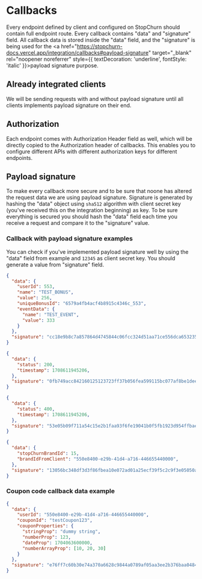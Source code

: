 # Callbacks

Every endpoint defined by client and configured on StopChurn should contain full endpoint route.
Every callback contains "data" and "signature" field. All callback data is stored inside the "data" field, and the "signature" is being used for the <a href="https://stopchurn-docs.vercel.app/integration/callbacks#payload-signature" target="_blank" rel="noopener noreferrer" style={{ textDecoration: 'underline', fontStyle: 'italic' }}>payload signature</a> purpose.

## Already integrated clients

We will be sending requests with and without payload signature until all clients implements payload signature on their end.

## Authorization

Each endpoint comes with Authorization Header field as well, which will be directly copied to the Authorization header of callbacks. This enables you to configure different APIs with different authorization keys for different endpoints.

## Payload signature

To make every callback more secure and to be sure that noone has altered the request data we are using payload signature. Signature is generated by hashing the "data" object using `sha512` algorithm with client secret key (you've received this on the integration beginning) as key. To be sure everything is secured you should hash the "data" field each time you receive a request and compare it to the "signature" value.

### Callback with payload signature examples

You can check if you've implemented payload signature well by using the "data" field from example and `12345` as client secret key. You should generate a value from "signature" field.

```json
{
  "data": {
    "userId": 553,
    "name": "TEST_BONUS",
    "value": 256,
    "uniqueBonusId": "6579a4fb4acf4b8915c4346c_553",
    "eventData": {
      "name": "TEST_EVENT",
      "value": 333
    }
  },
  "signature": "cc18e9b8c7a857864d4745844c06fcc324d51aa71ce556dca65323512a4bd75f929fedf26aba516b105603c87a9f33f8b6cf908ebf4770fca4fc5a2f7998437b"
}

```

```json
{
  "data": {
    "status": 200,
    "timestamp": 1708611945206,
  },
  "signature": "0fb749acc842160125123723ff37b056fea599115bc077af8be1dee354db7aeafc3351ceb084ca30e2640257e0e8c370368a30d3aae2a3c88489039ed23709f7"
}

```

```json
{
  "data": {
    "status": 400,
    "timestamp": 1708611945206,
  },
  "signature": "53e05b09f711a54c15e2b1faa93f6fe19041b0f5fb1923d954ffbae974b2339eb5e7e5a352c45f05a70344a0bc4dcf3eda3b604450d049bec6cf40f2bdcb188f"
}

```

```json
{
  "data": {
    "stopChurnBrandId": 15,
    "brandIdFromClient": "550e8400-e29b-41d4-a716-446655440000",
  },
  "signature": "13056bc348df3d3f86fbea10e072ad01a25ecf39f5c2c9f3e05050a1f851e0e6ae8ee4a9153980da3922ff1ca0d722c5c42d714bc7f823684a26469314860b36"
}

```

### Coupon code callback data example

```json
{
  "data": {
    "userId": "550e8400-e29b-41d4-a716-446655440000",
    "couponId": "testCoupon123",
    "couponProperties": {
      "stringProp": "dummy string",
      "numberProp": 123,
      "dateProp": 1704063600000,
      "numberArrayProp": [10, 20, 30]
    }
  },
  "signature": "e76ff7c60b30e74a370a6628c9844a0789af05aa3ee2b376baa0484eb505136da9902764eacc43cbf61908735a9408d77dd1c004a6b2ec4bb77e80c83c726877"
}

```